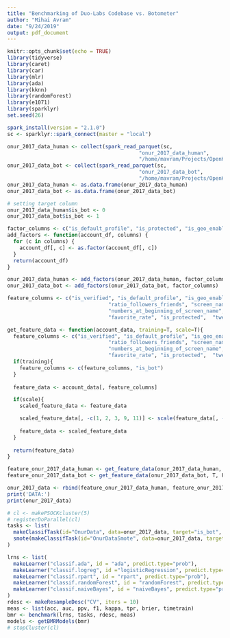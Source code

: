 ```yaml
---
title: "Benchmarking of Duo-Labs Codebase vs. Botometer"
author: "Mihai Avram"
date: "9/24/2019"
output: pdf_document
---
```


```r
knitr::opts_chunk$set(echo = TRUE)
library(tidyverse)
library(caret)
library(car)
library(mlr)
library(ada)
library(kknn)
library(randomForest)
library(e1071)
library(sparklyr)
set.seed(26)
```

```r
spark_install(version = "2.1.0")
sc <- sparklyr::spark_connect(master = "local")
```

```r
onur_2017_data_human <- collect(spark_read_parquet(sc, 
                                           "onur_2017_data_human",
                                           "/home/mavram/Projects/OpenKasm/TwitterReposAnalysis/output-analysis/onur-2017/humans/"))
onur_2017_data_bot <- collect(spark_read_parquet(sc, 
                                           "onur_2017_data_bot",
                                           "/home/mavram/Projects/OpenKasm/TwitterReposAnalysis/output-analysis/onur-2017/bots/"))
onur_2017_data_human <- as.data.frame(onur_2017_data_human)
onur_2017_data_bot <- as.data.frame(onur_2017_data_bot)
```

```r
# setting target column
onur_2017_data_human$is_bot <- 0
onur_2017_data_bot$is_bot <- 1
```

```r
factor_columns <- c("is_default_profile", "is_protected", "is_geo_enabled", "is_verified", "is_bot")
add_factors <- function(account_df, columns) {
  for (c in columns) {
    account_df[, c] <- as.factor(account_df[, c])
  }
  return(account_df)
}

onur_2017_data_human <- add_factors(onur_2017_data_human, factor_columns)
onur_2017_data_bot <- add_factors(onur_2017_data_bot, factor_columns)
```

```r
feature_columns <- c("is_verified", "is_default_profile", "is_geo_enabled",
                                 "ratio_followers_friends", "screen_name_entropy",
                                 "numbers_at_beginning_of_screen_name", "numbers_at_end_of_screen_name",
                                 "favorite_rate", "is_protected",  "tweet_rate", "is_bot")

get_feature_data <- function(account_data, training=T, scale=T){
  feature_columns <- c("is_verified", "is_default_profile", "is_geo_enabled",
                                 "ratio_followers_friends", "screen_name_entropy",
                                 "numbers_at_beginning_of_screen_name", "numbers_at_end_of_screen_name",
                                 "favorite_rate", "is_protected",  "tweet_rate")
  if(training){
    feature_columns <- c(feature_columns, "is_bot")
  }
  
  feature_data <- account_data[, feature_columns]

  if(scale){
    scaled_feature_data <- feature_data

    scaled_feature_data[, -c(1, 2, 3, 9, 11)] <- scale(feature_data[, -c(1, 2, 3, 9, 11)]) 
    
    feature_data <- scaled_feature_data
  }
  
  return(feature_data)
}

feature_onur_2017_data_human <- get_feature_data(onur_2017_data_human, T, F)
feature_onur_2017_data_bot <- get_feature_data(onur_2017_data_bot, T, F)
```

```r
onur_2017_data <- rbind(feature_onur_2017_data_human, feature_onur_2017_data_bot)
print('DATA:')
print(onur_2017_data)
```

```r
# cl <- makePSOCKcluster(5)
# registerDoParallel(cl)
tasks <- list( 
  makeClassifTask(id="OnurData", data=onur_2017_data, target="is_bot", positive="1"),
  smote(makeClassifTask(id="OnurDataSmote", data=onur_2017_data, target="is_bot", positive="1"), rate=1.33)
)

lrns <- list(
  makeLearner("classif.ada", id = "ada", predict.type="prob"), 
  makeLearner("classif.logreg", id ="logisticRegression", predict.type="prob"), 
  makeLearner("classif.rpart", id = "rpart", predict.type="prob"),
  makeLearner("classif.randomForest", id = "randomForest", predict.type="prob"),
  makeLearner("classif.naiveBayes", id = "naiveBayes", predict.type="prob")
)
rdesc <- makeResampleDesc("CV", iters = 10)
meas <- list(acc, auc, ppv, f1, kappa, tpr, brier, timetrain)
bmr <- benchmark(lrns, tasks, rdesc, meas)
models <- getBMRModels(bmr)
# stopCluster(cl)
```